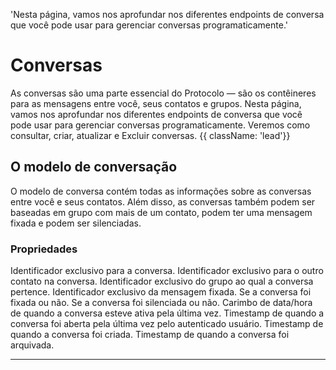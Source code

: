 'Nesta página, vamos nos aprofundar nos diferentes endpoints de conversa que você pode usar para gerenciar conversas programaticamente.'

# Conversas

As conversas são uma parte essencial do Protocolo — são os contêineres para as mensagens entre você, seus contatos e grupos. Nesta página, vamos nos aprofundar nos diferentes endpoints de conversa que você pode usar para gerenciar conversas programaticamente. Veremos como consultar, criar, atualizar e Excluir conversas. {{ className: 'lead'}}

## O modelo de conversação

O modelo de conversa contém todas as informações sobre as conversas entre você e seus contatos. Além disso, as conversas também podem ser baseadas em grupo com mais de um contato, podem ter uma mensagem fixada e podem ser silenciadas.

### Propriedades

<Properties>
<Property name= " id " type="string">
Identificador exclusivo para a conversa.
</Property>
<Property name=" contact_id " type="string">
Identificador exclusivo para o outro contato na conversa.
</Property>
<Property name=" group_id " type="string">
Identificador exclusivo do grupo ao qual a conversa pertence.
</Property>
<Property name=" pinned_message_id "type= "string">
Identificador exclusivo da mensagem fixada.
</Property>
<Property name=" is_pinned " type="boolean">
Se a conversa foi fixada ou não.
</Property>
<Property name=" is_muted " type="boolean">
Se a conversa foi silenciada ou não.
</Property>
<Property name=" last_active_at " type="timestamp">
Carimbo de data/hora de quando a conversa esteve ativa pela última vez.
</Property>
<Property name=" last_opened_at"type="timestamp">
Timestamp de quando a conversa foi aberta pela última vez pelo autenticado
usuário.
</Property>
<Property name=" created_at " type="timestamp">
Timestamp de quando a conversa foi criada.
</Property>
<Property name=" archived_at " type="timestamp">
Timestamp de quando a conversa foi arquivada.
</Property>
</Properties>

---